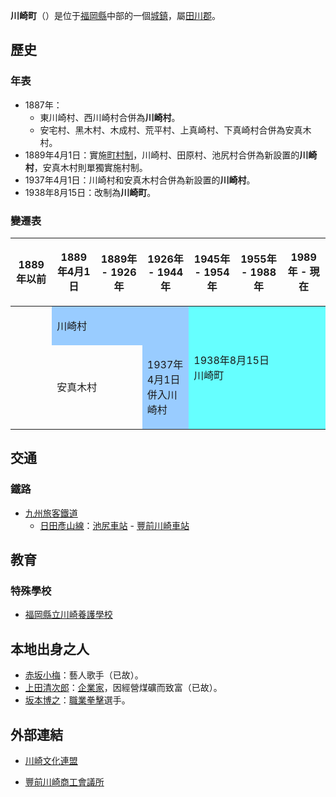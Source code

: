 {{日本町村
| 自治體名=川崎
| 町村=町
| 圖像=[[File:「雪舟ロード」となった上山田線廃線跡.JPG|240px]]
| 圖像說明=原[[上山田線|上山田線]][[第三安宅川橋|第三安宅川橋]]遺跡
| 町村章=[[File:Emblem_of_Kawasaki.jpg|100px]]
| 日文原名=川崎町
| 平假名=かわさきまち
| 羅馬字拼音=Kawasaki-machi
| 都道府縣=福岡縣
| 支廳=
| 郡=田川郡
| 編號=40605-8
| 面積=36.12
| 邊界未定=
| 人口=19,642
| 統計時間=2010年3月31日
| 自治體=[[田川市|田川市]]、[[大任町|大任町]]、[[添田町|添田町]]、[[嘉麻市|嘉麻市]]
| 樹=[[銀杏|銀杏]]
| 花=[[向日葵|向日葵]]
| 鳥=
| 其他象徵物=
| 其他象徵=
| 首長=手嶋秀昭
| 卸任日期=2011年5月
| 議員數=17
| 郵遞區號=827-8501
| 所在地=田川郡川崎町大字田原789番地の2
| 電話號碼=947-72-3000
| 外部連結=http://www.town-kawasaki.com/
| 經度=
| 緯度=
| 地圖=[[File:Kawasaki_in_Fukuoka_Prefecture.png|250px]]
| 註記=人口：[http://www.town-kawasaki.com/ 川崎町官方網頁]
}}
'''川崎町'''（{{jpn|j=川崎町|hg=かわさきまち|rm=Kawasaki machi|f=y}}）是位于[[福岡縣|福岡縣]]中部的一個[[城鎮|城鎮]]，屬[[田川郡|田川郡]]。

==歷史==
===年表===
* 1887年：
** 東川崎村、西川崎村合併為'''川崎村'''。
** 安宅村、黑木村、木成村、荒平村、上真崎村、下真崎村合併為安真木村。
* 1889年4月1日：實施[[町村制|町村制]]，川崎村、田原村、池尻村合併為新設置的'''川崎村'''，安真木村則單獨實施村制。
* 1937年4月1日：川崎村和安真木村合併為新設置的'''川崎村'''。
* 1938年8月15日：改制為'''川崎町'''。

===變遷表===
{| class="wikitable" style="font-size:x-small"
! 1889年以前
! 1889年4月1日
! 1889年 - 1926年
! colspan=2 | 1926年 - 1944年
! 1945年 - 1954年
! 1955年 - 1988年
! 1989年 - 現在
! 現在
|-
|
| colspan=3 style="background-color:#9cf;" | 川崎村
| rowspan=2 colspan=5 style="background-color:#6ff;" | 1938年8月15日<br />川崎町
|-
|
| colspan=2 | 安真木村
| style="background-color:#9cf;" | 1937年4月1日<br />併入川崎村
|}

==交通==
===鐵路===
* [[九州旅客鐵道|九州旅客鐵道]]
** [[日田彥山線|日田彥山線]]：[[池尻車站|池尻車站]] - [[豐前川崎車站|豐前川崎車站]]

==教育==
===特殊學校===
* [[福岡縣立川崎養護學校|福岡縣立川崎養護學校]]

== 本地出身之人 ==
*[[赤坂小梅|赤坂小梅]]：藝人歌手（已故）。
*[[上田清次郎|上田清次郎]]：[[企業家|企業家]]，因經營煤礦而致富（已故）。
*[[坂本博之|坂本博之]]：[[職業拳擊|職業拳擊]]選手。

==外部連結==
{{commonscat|Kawasaki, Fukuoka}}
* {{Ja}} [https://web.archive.org/web/20080820011851/http://www.town-kawasaki.net/ 川崎文化連盟]
* {{Ja}} [http://www.bk-cci.or.jp/ 豐前川崎商工會議所] {{Wayback|url=http://www.bk-cci.or.jp/ |date=20210101063056 }}

{{福岡縣}}{{Authority control}}